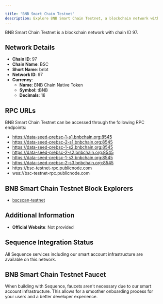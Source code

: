 ```yaml
---

title: "BNB Smart Chain Testnet"
description: Explore BNB Smart Chain Testnet, a blockchain network with chain ID 97. Learn about its native currency, BNB Chain Native Token, and how to interact with the network.
---
```




BNB Smart Chain Testnet is a blockchain network with chain ID 97.

## Network Details

- **Chain ID**: 97
- **Chain Name**: BSC
- **Short Name**: bnbt
- **Network ID**: 97
- **Currency**: 
  - **Name**: BNB Chain Native Token
  - **Symbol**: tBNB
  - **Decimals**: 18

## RPC URLs

BNB Smart Chain Testnet can be accessed through the following RPC endpoints:

- https://data-seed-prebsc-1-s1.bnbchain.org:8545
- https://data-seed-prebsc-2-s1.bnbchain.org:8545
- https://data-seed-prebsc-1-s2.bnbchain.org:8545
- https://data-seed-prebsc-2-s2.bnbchain.org:8545
- https://data-seed-prebsc-1-s3.bnbchain.org:8545
- https://data-seed-prebsc-2-s3.bnbchain.org:8545
- https://bsc-testnet-rpc.publicnode.com
- wss://bsc-testnet-rpc.publicnode.com

## BNB Smart Chain Testnet Block Explorers

- [bscscan-testnet](https://testnet.bscscan.com)

## Additional Information

- **Official Website**: Not provided

## Sequence Integration Status

All Sequence services including our smart account infrastructure are available on this network.

## BNB Smart Chain Testnet Faucet

When building with Sequence, faucets aren't necessary due to our smart account infrastructure. This allows for a smoother onboarding process for your users and a better developer experience.
